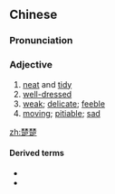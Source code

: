 ==Chinese==
{{zh-forms}}

===Pronunciation===
{{zh-pron
|m=chǔchǔ
|c=co2 co2
|h=pfs=chhú-chhú
|cat=a
}}

===Adjective===
{{zh-adj}}

# [[neat]] and [[tidy]]
# [[well-dressed]]
# [[weak]]; [[delicate]]; [[feeble]]
# [[moving]]; [[pitiable]]; [[sad]]

[[zh:楚楚]]

====Derived terms====
* {{zh-l|楚楚動人}}
* {{zh-l|衣冠楚楚}}